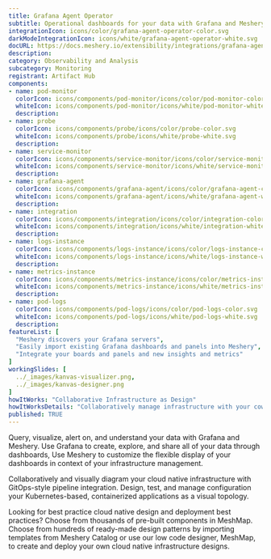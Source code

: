 ```yaml
---
title: Grafana Agent Operator
subtitle: Operational dashboards for your data with Grafana and Meshery
integrationIcon: icons/color/grafana-agent-operator-color.svg
darkModeIntegrationIcon: icons/white/grafana-agent-operator-white.svg
docURL: https://docs.meshery.io/extensibility/integrations/grafana-agent-operator
description: 
category: Observability and Analysis
subcategory: Monitoring
registrant: Artifact Hub
components: 
- name: pod-monitor
  colorIcon: icons/components/pod-monitor/icons/color/pod-monitor-color.svg
  whiteIcon: icons/components/pod-monitor/icons/white/pod-monitor-white.svg
  description: 
- name: probe
  colorIcon: icons/components/probe/icons/color/probe-color.svg
  whiteIcon: icons/components/probe/icons/white/probe-white.svg
  description: 
- name: service-monitor
  colorIcon: icons/components/service-monitor/icons/color/service-monitor-color.svg
  whiteIcon: icons/components/service-monitor/icons/white/service-monitor-white.svg
  description: 
- name: grafana-agent
  colorIcon: icons/components/grafana-agent/icons/color/grafana-agent-color.svg
  whiteIcon: icons/components/grafana-agent/icons/white/grafana-agent-white.svg
  description: 
- name: integration
  colorIcon: icons/components/integration/icons/color/integration-color.svg
  whiteIcon: icons/components/integration/icons/white/integration-white.svg
  description: 
- name: logs-instance
  colorIcon: icons/components/logs-instance/icons/color/logs-instance-color.svg
  whiteIcon: icons/components/logs-instance/icons/white/logs-instance-white.svg
  description: 
- name: metrics-instance
  colorIcon: icons/components/metrics-instance/icons/color/metrics-instance-color.svg
  whiteIcon: icons/components/metrics-instance/icons/white/metrics-instance-white.svg
  description: 
- name: pod-logs
  colorIcon: icons/components/pod-logs/icons/color/pod-logs-color.svg
  whiteIcon: icons/components/pod-logs/icons/white/pod-logs-white.svg
  description: 
featureList: [
  "Meshery discovers your Grafana servers",
  "Easily import existing Grafana dashboards and panels into Meshery",
  "Integrate your boards and panels and new insights and metrics"
]
workingSlides: [
  ../_images/kanvas-visualizer.png,
  ../_images/kanvas-designer.png
]
howItWorks: "Collaborative Infrastructure as Design"
howItWorksDetails: "Collaboratively manage infrastructure with your coworkers synchronously sharing the same designs."
published: TRUE
---
```

<p>
Query, visualize, alert on, and understand your data with Grafana and Meshery. Use Grafana to create, explore, and share all of your data through dashboards,
Use Meshery to customize the flexible display of your dashboards in context of your infrastructure management.
</p>
<p>
    Collaboratively and visually diagram your cloud native infrastructure with GitOps-style pipeline integration. Design, test, and manage configuration your Kubernetes-based, containerized applications as a visual topology.
</p>
<p>
    Looking for best practice cloud native design and deployment best practices? Choose from thousands of pre-built components in MeshMap. Choose from hundreds of ready-made design patterns by importing templates from Meshery Catalog or use our low code designer, MeshMap, to create and deploy your own cloud native infrastructure designs.
</p>
